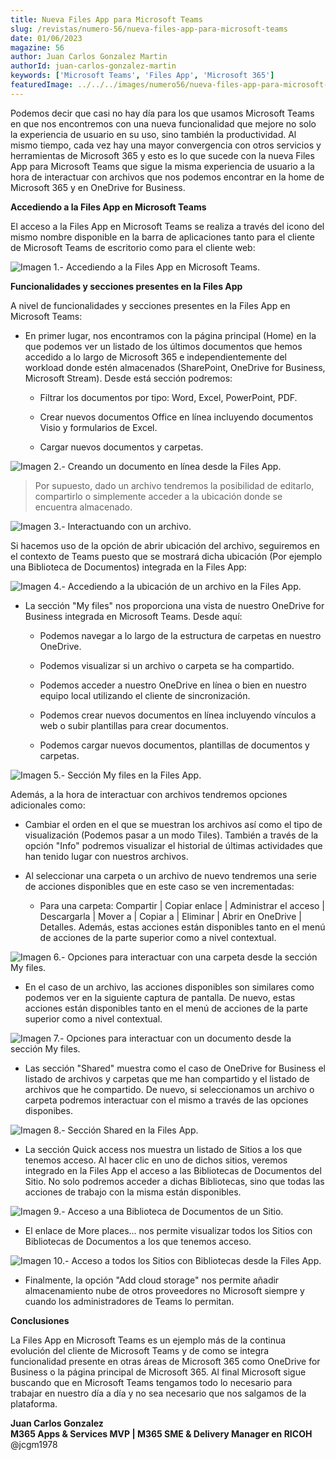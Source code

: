 ---
title: Nueva Files App para Microsoft Teams
slug: /revistas/numero-56/nueva-files-app-para-microsoft-teams
date: 01/06/2023
magazine: 56
author: Juan Carlos Gonzalez Martin
authorId: juan-carlos-gonzalez-martin
keywords: ['Microsoft Teams', 'Files App', 'Microsoft 365']
featuredImage: ../../../images/numero56/nueva-files-app-para-microsoft-teams/image1.png
---


Podemos decir que casi no hay día para los que usamos Microsoft Teams en
que nos encontremos con una nueva funcionalidad que mejore no solo la
experiencia de usuario en su uso, sino también la productividad. Al
mismo tiempo, cada vez hay una mayor convergencia con otros servicios y
herramientas de Microsoft 365 y esto es lo que sucede con la nueva Files
App para Microsoft Teams que sigue la misma experiencia de usuario a la
hora de interactuar con archivos que nos podemos encontrar en la home de
Microsoft 365 y en OneDrive for Business.

**Accediendo a la Files App en Microsoft Teams**

El acceso a la Files App en Microsoft Teams se realiza a través del
icono del mismo nombre disponible en la barra de aplicaciones tanto para
el cliente de Microsoft Teams de escritorio como para el cliente web:

![Imagen 1.- Accediendo a la Files App en Microsoft Teams.](../../../images/numero56/nueva-files-app-para-microsoft-teams/media/image1.png)

**Funcionalidades y secciones presentes en la Files App**

A nivel de funcionalidades y secciones presentes en la Files App en
Microsoft Teams:

-   En primer lugar, nos encontramos con la página principal (Home) en
    la que podemos ver un listado de los últimos documentos que hemos
    accedido a lo largo de Microsoft 365 e independientemente del
    workload donde estén almacenados (SharePoint, OneDrive for Business,
    Microsoft Stream). Desde está sección podremos:

    -   Filtrar los documentos por tipo: Word, Excel, PowerPoint, PDF.

    -   Crear nuevos documentos Office en línea incluyendo documentos
        Visio y formularios de Excel.

    -   Cargar nuevos documentos y carpetas.

![Imagen 2.- Creando un documento en línea desde la Files App.](../../../images/numero56/nueva-files-app-para-microsoft-teams/media/image2.png)


> Por supuesto, dado un archivo tendremos la posibilidad de editarlo, compartirlo o simplemente acceder a la ubicación donde se encuentra almacenado.

![Imagen 3.- Interactuando con un archivo.](../../../images/numero56/nueva-files-app-para-microsoft-teams/media/image3.png)

Si hacemos uso de la opción de abrir ubicación del archivo, seguiremos
en el contexto de Teams puesto que se mostrará dicha ubicación (Por
ejemplo una Biblioteca de Documentos) integrada en la Files App:

![Imagen 4.- Accediendo a la ubicación de un archivo en la Files App.](../../../images/numero56/nueva-files-app-para-microsoft-teams/media/image4.png)

-   La sección "My files" nos proporciona una vista de nuestro OneDrive
    for Business integrada en Microsoft Teams. Desde aquí:

    -   Podemos navegar a lo largo de la estructura de carpetas en
        nuestro OneDrive.

    -   Podemos visualizar si un archivo o carpeta se ha compartido.

    -   Podemos acceder a nuestro OneDrive en línea o bien en nuestro
        equipo local utilizando el cliente de sincronización.

    -   Podemos crear nuevos documentos en línea incluyendo vínculos a
        web o subir plantillas para crear documentos.

    -   Podemos cargar nuevos documentos, plantillas de documentos y
        carpetas.

![Imagen 5.- Sección My files en la Files App.](../../../images/numero56/nueva-files-app-para-microsoft-teams/media/image5.png)

Además, a la hora de interactuar con archivos tendremos opciones
adicionales como:

-   Cambiar el orden en el que se muestran los archivos así como el tipo
    de visualización (Podemos pasar a un modo Tiles). También a través
    de la opción "Info" podremos visualizar el historial de últimas
    actividades que han tenido lugar con nuestros archivos.

-   Al seleccionar una carpeta o un archivo de nuevo tendremos una serie
    de acciones disponibles que en este caso se ven incrementadas:

    -   Para una carpeta: Compartir | Copiar enlace | Administrar el
        acceso | Descargarla | Mover a | Copiar a | Eliminar |
        Abrir en OneDrive | Detalles. Además, estas acciones están
        disponibles tanto en el menú de acciones de la parte superior
        como a nivel contextual.

![Imagen 6.- Opciones para interactuar con una carpeta desde la sección My files.](../../../images/numero56/nueva-files-app-para-microsoft-teams/media/image6.png)

-   En el caso de un archivo, las acciones disponibles son similares
    como podemos ver en la siguiente captura de pantalla. De nuevo,
    estas acciones están disponibles tanto en el menú de acciones de la
    parte superior como a nivel contextual.

![Imagen 7.- Opciones para interactuar con un documento desde la sección My files.](../../../images/numero56/nueva-files-app-para-microsoft-teams/media/image7.png)

-   Las sección "Shared" muestra como el caso de OneDrive for Business
    el listado de archivos y carpetas que me han compartido y el listado
    de archivos que he compartido. De nuevo, si seleccionamos un archivo
    o carpeta podremos interactuar con el mismo a través de las opciones
    disponibes.

![Imagen 8.- Sección Shared en la Files App.](../../../images/numero56/nueva-files-app-para-microsoft-teams/media/image8.png)

-   La sección Quick access nos muestra un listado de Sitios a los que
    tenemos acceso. Al hacer clic en uno de dichos sitios, veremos
    integrado en la Files App el acceso a las Bibliotecas de Documentos
    del Sitio. No solo podremos acceder a dichas Bibliotecas, sino que
    todas las acciones de trabajo con la misma están disponibles.

![Imagen 9.- Acceso a una Biblioteca de Documentos de un Sitio.](../../../images/numero56/nueva-files-app-para-microsoft-teams/media/image9.png)
-   El enlace de More places... nos permite visualizar todos los Sitios
    con Bibliotecas de Documentos a los que tenemos acceso.

![Imagen 10.- Acceso a todos los Sitios con Bibliotecas desde la Files App.](../../../images/numero56/nueva-files-app-para-microsoft-teams/media/image10.png)

-   Finalmente, la opción "Add cloud storage" nos permite añadir
    almacenamiento nube de otros proveedores no Microsoft siempre y
    cuando los administradores de Teams lo permitan.

**Conclusiones**

La Files App en Microsoft Teams es un ejemplo más de la continua
evolución del cliente de Microsoft Teams y de como se integra
funcionalidad presente en otras áreas de Microsoft 365 como OneDrive for
Business o la página principal de Microsoft 365. Al final Microsoft
sigue buscando que en Microsoft Teams tengamos todo lo necesario para
trabajar en nuestro día a día y no sea necesario que nos salgamos de la
plataforma.

**Juan Carlos Gonzalez** <br />
**M365 Apps & Services MVP | M365 SME & Delivery Manager en RICOH** <br />
@jcgm1978
